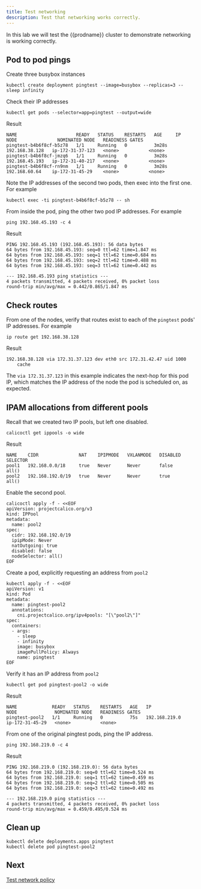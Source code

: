 ```yaml
---
title: Test networking
description: Test that networking works correctly.
---
```


In this lab we will test the {{prodname}} cluster to demonstrate networking is working correctly.

## Pod to pod pings

Create three busybox instances

```bash-plain-text
kubectl create deployment pingtest --image=busybox --replicas=3 -- sleep infinity
```

Check their IP addresses

```bash-plain-text
kubectl get pods --selector=app=pingtest --output=wide
```

Result

```
NAME                      READY   STATUS    RESTARTS   AGE     IP               NODE               NOMINATED NODE   READINESS GATES
pingtest-b4b6f8cf-b5z78   1/1     Running   0          3m28s   192.168.38.128   ip-172-31-37-123   <none>           <none>
pingtest-b4b6f8cf-jmzq6   1/1     Running   0          3m28s   192.168.45.193   ip-172-31-40-217   <none>           <none>
pingtest-b4b6f8cf-rn9nm   1/1     Running   0          3m28s   192.168.60.64    ip-172-31-45-29    <none>           <none>
```

Note the IP addresses of the second two pods, then exec into the first one. For example

```bash-plain-text
kubectl exec -ti pingtest-b4b6f8cf-b5z78 -- sh
```

From inside the pod, ping the other two pod IP addresses. For example

```bash-plain-text
ping 192.168.45.193 -c 4
```

Result

```
PING 192.168.45.193 (192.168.45.193): 56 data bytes
64 bytes from 192.168.45.193: seq=0 ttl=62 time=1.847 ms
64 bytes from 192.168.45.193: seq=1 ttl=62 time=0.684 ms
64 bytes from 192.168.45.193: seq=2 ttl=62 time=0.488 ms
64 bytes from 192.168.45.193: seq=3 ttl=62 time=0.442 ms

--- 192.168.45.193 ping statistics ---
4 packets transmitted, 4 packets received, 0% packet loss
round-trip min/avg/max = 0.442/0.865/1.847 ms
```

## Check routes

From one of the nodes, verify that routes exist to each of the `pingtest` pods' IP addresses. For example

```bash-plain-text
ip route get 192.168.38.128
```

Result

```
192.168.38.128 via 172.31.37.123 dev eth0 src 172.31.42.47 uid 1000
    cache
```

The `via 172.31.37.123` in this example indicates the next-hop for this pod IP, which matches the IP address of the node the
pod is scheduled on, as expected.

## IPAM allocations from different pools

Recall that we created two IP pools, but left one disabled.

```bash-plain-text
calicoctl get ippools -o wide
```

Result

```
NAME    CIDR               NAT    IPIPMODE   VXLANMODE   DISABLED   SELECTOR
pool1   192.168.0.0/18     true   Never      Never       false      all()
pool2   192.168.192.0/19   true   Never      Never       true       all()
```

Enable the second pool.

```bash-plain-text
calicoctl apply -f - <<EOF
apiVersion: projectcalico.org/v3
kind: IPPool
metadata:
  name: pool2
spec:
  cidr: 192.168.192.0/19
  ipipMode: Never
  natOutgoing: true
  disabled: false
  nodeSelector: all()
EOF
```

Create a pod, explicitly requesting an address from `pool2`

```bash-plain-text
kubectl apply -f - <<EOF
apiVersion: v1
kind: Pod
metadata:
  name: pingtest-pool2
  annotations:
    cni.projectcalico.org/ipv4pools: "[\"pool2\"]"
spec:
  containers:
  - args:
    - sleep
    - infinity
    image: busybox
    imagePullPolicy: Always
    name: pingtest
EOF
```

Verify it has an IP address from `pool2`

```bash-plain-text
kubectl get pod pingtest-pool2 -o wide
```

Result

```
NAME             READY   STATUS    RESTARTS   AGE   IP              NODE              NOMINATED NODE   READINESS GATES
pingtest-pool2   1/1     Running   0          75s   192.168.219.0   ip-172-31-45-29   <none>           <none>
```

From one of the original pingtest pods, ping the IP address.

```bash-plain-text
ping 192.168.219.0 -c 4
```

Result

```
PING 192.168.219.0 (192.168.219.0): 56 data bytes
64 bytes from 192.168.219.0: seq=0 ttl=62 time=0.524 ms
64 bytes from 192.168.219.0: seq=1 ttl=62 time=0.459 ms
64 bytes from 192.168.219.0: seq=2 ttl=62 time=0.505 ms
64 bytes from 192.168.219.0: seq=3 ttl=62 time=0.492 ms

--- 192.168.219.0 ping statistics ---
4 packets transmitted, 4 packets received, 0% packet loss
round-trip min/avg/max = 0.459/0.495/0.524 ms
```

## Clean up

```bash-plain-text
kubectl delete deployments.apps pingtest
kubectl delete pod pingtest-pool2
```

## Next

[Test network policy](test-network-policy.mdx)
